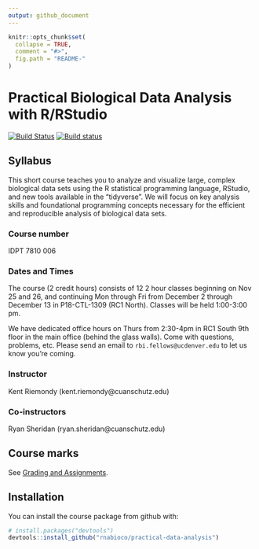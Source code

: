 ```yaml
---
output: github_document
---
```


```r
knitr::opts_chunk$set(
  collapse = TRUE,
  comment = "#>",
  fig.path = "README-"
)
```

# Practical Biological Data Analysis with R/RStudio

[![Build Status](https://travis-ci.org/rnabioco/practical-data-analysis.svg?branch=master)](https://travis-ci.org/rnabioco/practical-data-analysis) [![Build status](https://ci.appveyor.com/api/projects/status/nmsmgqp6nr1898wq?svg=true)](https://ci.appveyor.com/project/kriemo/practical-data-analysis)

## Syllabus

This short course teaches you to analyze and visualize large, complex biological data sets using the R statistical programming language, RStudio, and new tools available in the "tidyverse". We will focus on key analysis skills and foundational programming concepts necessary for the efficient and reproducible analysis of biological data sets.

### Course number

IDPT 7810 006

### Dates and Times

The course (2 credit hours) consists of 12 2 hour classes beginning on Nov 25 and 26, and continuing Mon through Fri from December 2 through December 13 in P18-CTL-1309 (RC1 North). Classes will be held 1:00-3:00 pm. 

We have dedicated office hours on Thurs from 2:30-4pm in RC1 South 9th floor in the main office (behind the glass walls). Come with questions, problems, etc. Please send an email to `rbi.fellows@ucdenver.edu` to let us know you're coming.

### Instructor

Kent Riemondy (kent.riemondy@cuanschutz.edu)

### Co-instructors

Ryan Sheridan (ryan.sheridan@cuanschutz.edu)

## Course marks

See [Grading and Assignments](https://rnabioco.github.io/practical-data-analysis/articles/assignments.html).

## Installation

You can install the course package from github with:

```r
# install.packages("devtools")
devtools::install_github("rnabioco/practical-data-analysis")
```
